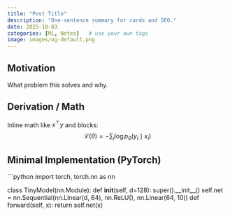 ```yaml
---
title: "Post Title"
description: "One-sentence summary for cards and SEO."
date: 2025-10-03
categories: [ML, Notes]   # use your own tags
image: images/og-default.png
---
```


## Motivation
What problem this solves and why.

## Derivation / Math
Inline math like $x^\top y$ and blocks:
$$
\mathcal{L}(\theta) = - \sum_i \log p_\theta(y_i\mid x_i)
$$

## Minimal Implementation (PyTorch)
```python
import torch, torch.nn as nn

class TinyModel(nn.Module):
    def __init__(self, d=128):
        super().__init__()
        self.net = nn.Sequential(nn.Linear(d, 64), nn.ReLU(), nn.Linear(64, 10))
    def forward(self, x): return self.net(x)
